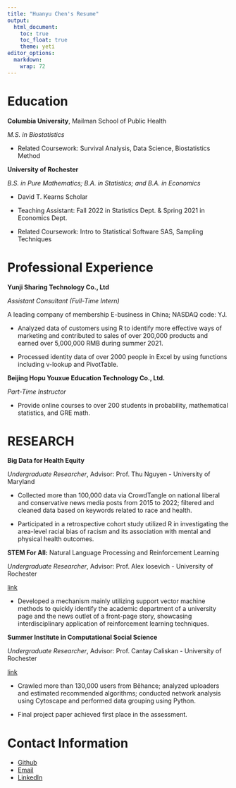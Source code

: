 ```yaml
---
title: "Huanyu Chen's Resume"
output: 
  html_document:
    toc: true
    toc_float: true
    theme: yeti
editor_options: 
  markdown: 
    wrap: 72
---
```


# Education

**Columbia University**, Mailman School of Public Health

*M.S. in Biostatistics*

-   Related Coursework: Survival Analysis, Data Science, Biostatistics
    Method

**University of Rochester**

*B.S. in Pure Mathematics; B.A. in Statistics; and B.A. in Economics*

-   David T. Kearns Scholar

-   Teaching Assistant: Fall 2022 in Statistics Dept. & Spring 2021 in
    Economics Dept.

-   Related Coursework: Intro to Statistical Software SAS, Sampling
    Techniques

# Professional Experience

**Yunji Sharing Technology Co., Ltd**

*Assistant Consultant (Full-Time Intern)*

A leading company of membership E-business in China; NASDAQ code: YJ.

-   Analyzed data of customers using R to identify more effective ways
    of marketing and contributed to sales of over 200,000 products and
    earned over 5,000,000 RMB during summer 2021.

-   Processed identity data of over 2000 people in Excel by using
    functions including v-lookup and PivotTable.

**Beijing Hopu Youxue Education Technology Co., Ltd.**

*Part-Time Instructor*

-   Provide online courses to over 200 students in probability,
    mathematical statistics, and GRE math.

# RESEARCH

**Big Data for Health Equity**

*Undergraduate Researcher*, Advisor: Prof. Thu Nguyen - University of
Maryland

-   Collected more than 100,000 data via CrowdTangle on national liberal
    and conservative news media posts from 2015 to 2022; filtered and
    cleaned data based on keywords related to race and health.

-   Participated in a retrospective cohort study utilized R in
    investigating the area-level racial bias of racism and its
    association with mental and physical health outcomes.

**STEM For All:** Natural Language Processing and Reinforcement Learning

*Undergraduate Researcher*, Advisor: Prof. Alex Iosevich - University of
Rochester

[link](https://people.math.rochester.edu/faculty/iosevich/projects2022.html)

-   Developed a mechanism mainly utilizing support vector machine
    methods to quickly identify the academic department of a university
    page and the news outlet of a front-page story, showcasing
    interdisciplinary application of reinforcement learning techniques.

**Summer Institute in Computational Social Science**

*Undergraduate Researcher*, Advisor: Prof. Cantay Caliskan - University
of Rochester

[link](https://sicss.io/2022/rochester/)

-   Crawled more than 130,000 users from Bēhance; analyzed uploaders and
    estimated recommended algorithms; conducted network analysis using
    Cytoscape and performed data grouping using Python.

-   Final project paper achieved first place in the assessment.

# Contact Information

-   [Github](https://github.com/JessicaChenHuanyu)
-   [Email](mailto:hc3451@cumc.columbia.edu)
-   [LinkedIn](https://www.linkedin.com/in/huanyu-chen-5785151a1/)
